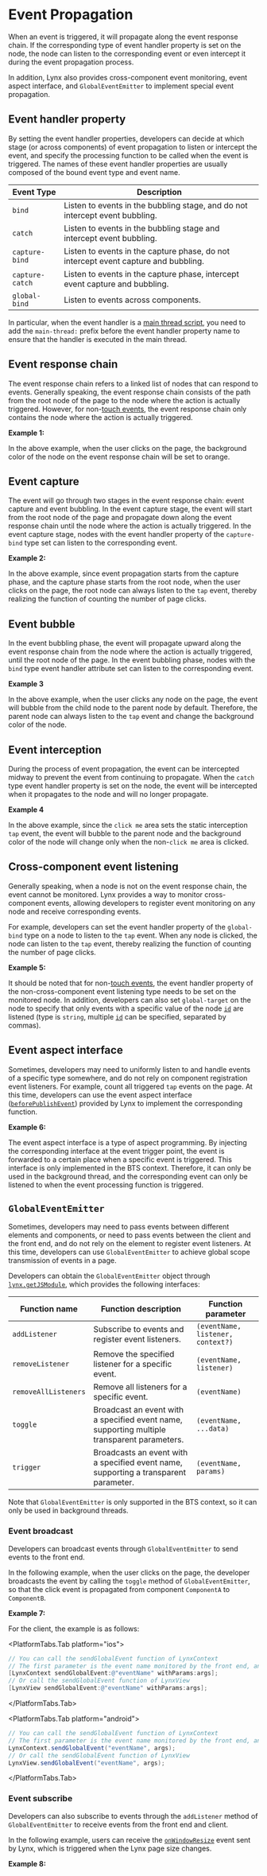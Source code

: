 
# Event Propagation

When an event is triggered, it will propagate along the event response chain. If the corresponding type of event handler property is set on the node, the node can listen to the corresponding event or even intercept it during the event propagation process.

In addition, Lynx also provides cross-component event monitoring, event aspect interface, and `GlobalEventEmitter` to implement special event propagation.

## Event handler property

By setting the event handler properties, developers can decide at which stage (or across components) of event propagation to listen or intercept the event, and specify the processing function to be called when the event is triggered. The names of these event handler properties are usually composed of the bound event type and event name.

| Event Type      | Description                                                                         |
| --------------- | ----------------------------------------------------------------------------------- |
| `bind`          | Listen to events in the bubbling stage, and do not intercept event bubbling.        |
| `catch`         | Listen to events in the bubbling stage and intercept event bubbling.                |
| `capture-bind`  | Listen to events in the capture phase, do not intercept event capture and bubbling. |
| `capture-catch` | Listen to events in the capture phase, intercept event capture and bubbling.        |
| `global-bind`   | Listen to events across components.                                                 |

In particular, when the event handler is a [main thread script](../../../react/main-thread-script.mdx), you need to add the `main-thread:` prefix before the event handler property name to ensure that the handler is executed in the main thread.

## Event response chain

The event response chain refers to a linked list of nodes that can respond to events. Generally speaking, the event response chain consists of the path from the root node of the page to the node where the action is actually triggered. However, for non-[touch events](../../../api/lynx-api/event/touch-event.mdx), the event response chain only contains the node where the action is actually triggered.

**Example 1:**

<Go
  example="event"
  defaultFile="src/event_chain/index.tsx"
  defaultEntryFile="dist/event_chain.lynx.bundle"
  img="/assets/doc/event/event_chain.gif"
  highlight="{50,65,78,95,108}"
  entry="src/event_chain"
/>

In the above example, when the user clicks on the page, the background color of the node on the event response chain will be set to orange.

## Event capture

The event will go through two stages in the event response chain: event capture and event bubbling. In the event capture stage, the event will start from the root node of the page and propagate down along the event response chain until the node where the action is actually triggered. In the event capture stage, nodes with the event handler property of the `capture-bind` type set can listen to the corresponding event.

**Example 2:**

<Go
  example="event"
  defaultFile="src/event_capture/index.tsx"
  defaultEntryFile="dist/event_capture.lynx.bundle"
  img="/assets/doc/event/event_capture.gif"
  highlight="{7-9,14}"
  entry="src/event_capture"
/>

In the above example, since event propagation starts from the capture phase, and the capture phase starts from the root node, when the user clicks on the page, the root node can always listen to the `tap` event, thereby realizing the function of counting the number of page clicks.

## Event bubble

In the event bubbling phase, the event will propagate upward along the event response chain from the node where the action is actually triggered, until the root node of the page. In the event bubbling phase, nodes with the `bind` type event handler attribute set can listen to the corresponding event.

**Example 3**

<Go
  example="event"
  defaultFile="src/event_bubble/index.tsx"
  defaultEntryFile="dist/event_bubble.lynx.bundle"
  img="/assets/doc/event/event_bubble.gif"
  highlight="{7-12,23}"
  entry="src/event_bubble"
/>

In the above example, when the user clicks any node on the page, the event will bubble from the child node to the parent node by default. Therefore, the parent node can always listen to the `tap` event and change the background color of the node.

## Event interception

During the process of event propagation, the event can be intercepted midway to prevent the event from continuing to propagate. When the `catch` type event handler property is set on the node, the event will be intercepted when it propagates to the node and will no longer propagate.

**Example 4**

<Go
  example="event"
  defaultFile="src/event_static_catch/index.tsx"
  defaultEntryFile="dist/event_static_catch.lynx.bundle"
  img="/assets/doc/event/event_static_catch.gif"
  highlight="{7-12,23,34}"
  entry="src/event_static_catch"
/>

In the above example, since the `click me` area sets the static interception `tap` event, the event will bubble to the parent node and the background color of the node will change only when the non-`click me` area is clicked.

## Cross-component event listening

Generally speaking, when a node is not on the event response chain, the event cannot be monitored. Lynx provides a way to monitor cross-component events, allowing developers to register event monitoring on any node and receive corresponding events.

For example, developers can set the event handler property of the `global-bind` type on a node to listen to the `tap` event. When any node is clicked, the node can listen to the `tap` event, thereby realizing the function of counting the number of page clicks.

**Example 5:**

<Go
  example="event"
  defaultFile="src/event_global_bind/index.tsx"
  defaultEntryFile="dist/event_global_bind.lynx.bundle"
  img="/assets/doc/event/event_global_bind.gif"
  highlight="{8-10,12-14,19-20,47-48}"
  entry="src/event_global_bind"
/>

It should be noted that for non-[touch events](../../../api/lynx-api/event/touch-event.mdx), the event handler property of the non-cross-component event listening type needs to be set on the monitored node. In addition, developers can also set `global-target` on the node to specify that only events with a specific value of the node [`id`](../../../api/elements/built-in/view.mdx#id) are listened (type is `string`, multiple [`id`](../../../api/elements/built-in/view.mdx#id) can be specified, separated by commas).

## Event aspect interface

Sometimes, developers may need to uniformly listen to and handle events of a specific type somewhere, and do not rely on component registration event listeners. For example, count all triggered `tap` events on the page. At this time, developers can use the event aspect interface ([`beforePublishEvent`](../../../api/lynx-api/lynx/lynx-before-publish-event.mdx)) provided by Lynx to implement the corresponding function.

**Example 6:**

<Go
  example="event"
  defaultFile="src/event_aop/index.tsx"
  defaultEntryFile="dist/event_aop.lynx.bundle"
  img="/assets/doc/event/event_aop.gif"
  highlight="{7-12,65}"
  entry="src/event_aop"
/>

The event aspect interface is a type of aspect programming. By injecting the corresponding interface at the event trigger point, the event is forwarded to a certain place when a specific event is triggered. This interface is only implemented in the BTS context. Therefore, it can only be used in the background thread, and the corresponding event can only be listened to when the event processing function is triggered.

## `GlobalEventEmitter`

Sometimes, developers may need to pass events between different elements and components, or need to pass events between the client and the front end, and do not rely on the element to register event listeners. At this time, developers can use `GlobalEventEmitter` to achieve global scope transmission of events in a page.

Developers can obtain the `GlobalEventEmitter` object through [`lynx.getJSModule`](../../../api/lynx-api/lynx/lynx-get-js-module.mdx), which provides the following interfaces:

| Function name        | Function description                                                                        | Function parameter                |
| -------------------- | ------------------------------------------------------------------------------------------- | --------------------------------- |
| `addListener`        | Subscribe to events and register event listeners.                                           | `(eventName, listener, context?)` |
| `removeListener`     | Remove the specified listener for a specific event.                                         | `(eventName, listener)`           |
| `removeAllListeners` | Remove all listeners for a specific event.                                                  | `(eventName)`                     |
| `toggle`             | Broadcast an event with a specified event name, supporting multiple transparent parameters. | `(eventName, ...data)`            |
| `trigger`            | Broadcasts an event with a specified event name, supporting a transparent parameter.        | `(eventName, params)`             |

Note that `GlobalEventEmitter` is only supported in the BTS context, so it can only be used in background threads.

### Event broadcast

Developers can broadcast events through `GlobalEventEmitter` to send events to the front end.

In the following example, when the user clicks on the page, the developer broadcasts the event by calling the `toggle` method of `GlobalEventEmitter`, so that the click event is propagated from component `ComponentA` to `ComponentB`.

**Example 7:**

<Go
  example="event"
  defaultFile="src/event_emitter_toggle/index.tsx"
  defaultEntryFile="dist/event_emitter_toggle.lynx.bundle"
  img="/assets/doc/event/event_emitter_toggle.gif"
  highlight="{8-10,22-24,41}"
  entry="src/event_emitter_toggle"
/>

For the client, the example is as follows:

<PlatformTabs hashKey="platform">

<PlatformTabs.Tab platform="ios">

```objective-c
// You can call the sendGlobalEvent function of LynxContext
// The first parameter is the event name monitored by the front end, and the second parameter is the data received by the front end
[LynxContext sendGlobalEvent:@"eventName" withParams:args];
// Or call the sendGlobalEvent function of LynxView
[LynxView sendGlobalEvent:@"eventName" withParams:args];
```

</PlatformTabs.Tab>

<PlatformTabs.Tab platform="android">
```java
// You can call the sendGlobalEvent function of LynxContext
// The first parameter is the event name monitored by the front end, and the second parameter is the data received by the front end
LynxContext.sendGlobalEvent("eventName", args);
// Or call the sendGlobalEvent function of LynxView
LynxView.sendGlobalEvent("eventName", args);
```
</PlatformTabs.Tab>
</PlatformTabs>

### Event subscribe

Developers can also subscribe to events through the `addListener` method of `GlobalEventEmitter` to receive events from the front end and client.

In the following example, users can receive the [`onWindowResize`](../../../api/lynx-api/event/global-event.mdx#onwindowresize) event sent by Lynx, which is triggered when the Lynx page size changes.

**Example 8:**

<Go
  example="event"
  defaultFile="src/event_emitter_listen/index.tsx"
  defaultEntryFile="dist/event_emitter_listen.lynx.bundle"
  img="/assets/doc/event/event_emitter_listen.gif"
  highlight="{7-9}"
  entry="src/event_emitter_listen"
/>
